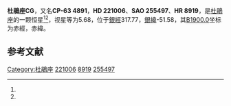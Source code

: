 {{Starbox begin
| name = 杜鵑座CG
}}
{{Starbox observe
| epoch = [[J2000.0|J2000.0]]
| constell = [[杜鵑座|杜鵑座]]<ref name=SIMBAD>{{cite web
 | url=http://simbad.u-strasbg.fr/simbad/sim-id?Ident=HR+8919
 | title=Pulsating variable Star
 | publisher=Centre de Données astronomiques de Strasbourg
 | work=SIMBAD
 | accessdate=2012-07-13
 | archive-date=2016-03-17
 | archive-url=https://web.archive.org/web/20160317145852/http://simbad.u-strasbg.fr/simbad/sim-id?Ident=HR+8919
 | dead-url=no
 }}</ref><ref name=DATA>{{cite web
 | url=http://vizier.u-strasbg.fr/viz-bin/VizieR-5?-out.add=.&-source=5050&-corr=PK=HR&-out.max=9999&HR=8919
 | title=VizieR Detailed Page
 | accessdate=2012-07-13
 | archive-date=2016-03-04
 | archive-url=https://web.archive.org/web/20160304223628/http://vizier.u-strasbg.fr/viz-bin/VizieR-5?-out.add=.&-source=5050&-corr=PK=HR&-out.max=9999&HR=8919
 | dead-url=no
 }}</ref>
| 星官 = 
| ra = {{RA|23|29|1}}<ref name=SIMBAD /><ref name=DATA />
| dec = {{DEC|-63|6|39}}<ref name=SIMBAD /><ref name=DATA />
| appmag_v = 5.68<ref name=SIMBAD /><ref name=DATA />
}}
{{Starbox character
| class = ApSi<ref name=SIMBAD /><ref name=DATA />
| b-v = -0.17<ref name=SIMBAD /><ref name=DATA />
| u-b = <ref name=SIMBAD /><ref name=DATA />
| r-i = <ref name=SIMBAD /><ref name=DATA />
| variable = 
}}
{{Starbox astrometry
| radial_v = 
| prop_mo_ra = 15
| parallax = 
| p_error = 
}}
{{Starbox catalog
| names =CP-63 4891，[[SAO星表|SAO]] 255497，[[HD星表|HD]] 221006，[[HR星表|HR]] 8919}}
{{Starbox reference |Simbad=HR+8919}}
{{Starbox end}}

'''杜鵑座CG'''，又名'''CP-63 4891'''，'''HD 221006'''、'''SAO 255497'''、'''HR 8919'''，是[[杜鵑座|杜鵑座]]的一颗恒星<ref name=SIMBAD /><ref name=DATA />，视星等为5.68，位于[[銀道座標系|銀經]]317.77，[[銀道座標系|銀緯]]-51.58，其[[B1900.0|B1900.0]]坐标为赤經{{RA|23|23|13.7}}，赤緯{{DEC|-63|-51.58|40}}。

== 参考文献 ==
{{reflist}}

{{star-stub}}

{{杜鵑座恒星}}
[[Category:杜鵑座|Category:杜鵑座]]
[[Category:HD和HDE天體|221006]]
[[Category:HR天體|8919]]
[[Category:SAO天體|255497]]